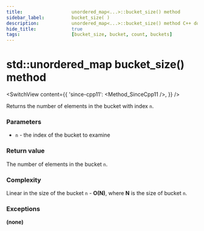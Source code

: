 ```yaml
---
title:					unordered_map<...>::bucket_size() method
sidebar_label:			bucket_size( )
description:			unordered_map<...>::bucket_size() method C++ documentation
hide_title:				true
tags:					[bucket_size, bucket, count, buckets]
---
```



<!----------------- Codes ---------------------->

<!-- bucket_size() -->

# std::unordered_map bucket_size() method

<SwitchView content={{
    'since-cpp11': <Method_SinceCpp11 />,
    }} />

Returns the number of elements in the bucket with index `n`.

### Parameters

 - `n` - the index of the bucket to examine

### Return value

The number of elements in the bucket `n`.

### Complexity

Linear in the size of the bucket `n` - **O(N)**, where **N** is the size of bucket `n`.

### Exceptions

**(none)**
